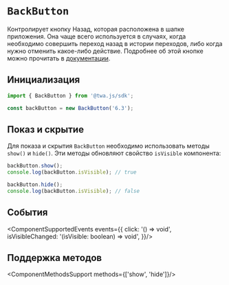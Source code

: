 # `BackButton`

Контролирует кнопку Назад, которая расположена в шапке приложения. Она чаще всего используется в случаях, когда необходимо совершить переход назад в истории переходов, либо когда нужно отменить какое-либо действие. Подробнее об этой кнопке можно прочитать в [документации](../../../ui/back-button.mdx).

## Инициализация

```typescript
import { BackButton } from '@twa.js/sdk';

const backButton = new BackButton('6.3');
```

## Показ и скрытие

Для показа и скрытия `BackButton` необходимо использовать методы `show()` и `hide()`. Эти методы обновляют свойство `isVisible` компонента:

```typescript
backButton.show();
console.log(backButton.isVisible); // true

backButton.hide();
console.log(backButton.isVisible); // false
```

## События

<ComponentSupportedEvents events={{
  click: '() => void',
  isVisibleChanged: '(isVisible: boolean) => void',
}}/>

## Поддержка методов

<ComponentMethodsSupport methods={['show', 'hide']}/>
